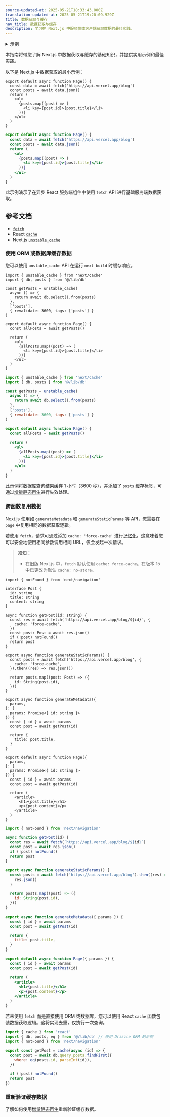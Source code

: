 ```yaml
---
source-updated-at: 2025-05-21T18:33:43.000Z
translation-updated-at: 2025-05-21T19:20:09.929Z
title: 数据获取与缓存
nav_title: 数据获取与缓存
description: 学习在 Next.js 中服务端或客户端获取数据的最佳实践。
---
```


<details>
  <summary>示例</summary>

- [Next.js 电商应用](https://vercel.com/templates/next.js/nextjs-commerce)
- [按需增量静态再生](https://on-demand-isr.vercel.app)
- [Next.js 表单处理](https://github.com/vercel/next.js/tree/canary/examples/next-forms)

</details>

本指南将带您了解 Next.js 中数据获取与缓存的基础知识，并提供实用示例和最佳实践。

以下是 Next.js 中数据获取的最小示例：

```tsx filename="app/page.tsx" switcher
export default async function Page() {
  const data = await fetch('https://api.vercel.app/blog')
  const posts = await data.json()
  return (
    <ul>
      {posts.map((post) => (
        <li key={post.id}>{post.title}</li>
      ))}
    </ul>
  )
}
```

```jsx filename="app/page.js" switcher
export default async function Page() {
  const data = await fetch('https://api.vercel.app/blog')
  const posts = await data.json()
  return (
    <ul>
      {posts.map((post) => (
        <li key={post.id}>{post.title}</li>
      ))}
    </ul>
  )
}
```

此示例演示了在异步 React 服务端组件中使用 `fetch` API 进行基础服务端数据获取。

## 参考文档

- [`fetch`](/docs/app/api-reference/functions/fetch)
- React [`cache`](https://react.dev/reference/react/cache)
- Next.js [`unstable_cache`](/docs/app/api-reference/functions/unstable_cache)

### 使用 ORM 或数据库缓存数据

您可以使用 `unstable_cache` API 在运行 `next build` 时缓存响应。

```tsx filename="app/page.tsx" switcher
import { unstable_cache } from 'next/cache'
import { db, posts } from '@/lib/db'

const getPosts = unstable_cache(
  async () => {
    return await db.select().from(posts)
  },
  ['posts'],
  { revalidate: 3600, tags: ['posts'] }
)

export default async function Page() {
  const allPosts = await getPosts()

  return (
    <ul>
      {allPosts.map((post) => (
        <li key={post.id}>{post.title}</li>
      ))}
    </ul>
  )
}
```

```jsx filename="app/page.js" switcher
import { unstable_cache } from 'next/cache'
import { db, posts } from '@/lib/db'

const getPosts = unstable_cache(
  async () => {
    return await db.select().from(posts)
  },
  ['posts'],
  { revalidate: 3600, tags: ['posts'] }
)

export default async function Page() {
  const allPosts = await getPosts()

  return (
    <ul>
      {allPosts.map((post) => (
        <li key={post.id}>{post.title}</li>
      ))}
    </ul>
  )
}
```

此示例将数据库查询结果缓存 1 小时（3600 秒），并添加了 `posts` 缓存标签，可通过[增量静态再生](/docs/app/guides/incremental-static-regeneration)进行失效处理。

### 跨函数复用数据

Next.js 使用如 `generateMetadata` 和 `generateStaticParams` 等 API，您需要在 `page` 中复用相同的数据获取逻辑。

若使用 `fetch`，请求可通过添加 `cache: 'force-cache'` 进行[记忆化](/docs/app/deep-dive/caching#request-memoization)。这意味着您可以安全地使用相同参数调用相同 URL，仅会发起一次请求。

> **须知：**
>
> - 在旧版 Next.js 中，`fetch` 默认使用 `cache: force-cache`。在版本 15 中已更改为默认 `cache: no-store`。

```tsx filename="app/blog/[id]/page.tsx" switcher
import { notFound } from 'next/navigation'

interface Post {
  id: string
  title: string
  content: string
}

async function getPost(id: string) {
  const res = await fetch(`https://api.vercel.app/blog/${id}`, {
    cache: 'force-cache',
  })
  const post: Post = await res.json()
  if (!post) notFound()
  return post
}

export async function generateStaticParams() {
  const posts = await fetch('https://api.vercel.app/blog', {
    cache: 'force-cache',
  }).then((res) => res.json())

  return posts.map((post: Post) => ({
    id: String(post.id),
  }))
}

export async function generateMetadata({
  params,
}: {
  params: Promise<{ id: string }>
}) {
  const { id } = await params
  const post = await getPost(id)

  return {
    title: post.title,
  }
}

export default async function Page({
  params,
}: {
  params: Promise<{ id: string }>
}) {
  const { id } = await params
  const post = await getPost(id)

  return (
    <article>
      <h1>{post.title}</h1>
      <p>{post.content}</p>
    </article>
  )
}
```

```jsx filename="app/blog/[id]/page.js" switcher
import { notFound } from 'next/navigation'

async function getPost(id) {
  const res = await fetch(`https://api.vercel.app/blog/${id}`)
  const post = await res.json()
  if (!post) notFound()
  return post
}

export async function generateStaticParams() {
  const posts = await fetch('https://api.vercel.app/blog').then((res) =>
    res.json()
  )

  return posts.map((post) => ({
    id: String(post.id),
  }))
}

export async function generateMetadata({ params }) {
  const { id } = await params
  const post = await getPost(id)

  return {
    title: post.title,
  }
}

export default async function Page({ params }) {
  const { id } = await params
  const post = await getPost(id)

  return (
    <article>
      <h1>{post.title}</h1>
      <p>{post.content}</p>
    </article>
  )
}
```

若未使用 `fetch` 而是直接使用 ORM 或数据库，您可以使用 React `cache` 函数包装数据获取逻辑。这将实现去重，仅执行一次查询。

```jsx
import { cache } from 'react'
import { db, posts, eq } from '@/lib/db' // 使用 Drizzle ORM 的示例
import { notFound } from 'next/navigation'

export const getPost = cache(async (id) => {
  const post = await db.query.posts.findFirst({
    where: eq(posts.id, parseInt(id)),
  })

  if (!post) notFound()
  return post
})
```

### 重新验证缓存数据

了解如何使用[增量静态再生](/docs/app/guides/incremental-static-regeneration)重新验证缓存数据。